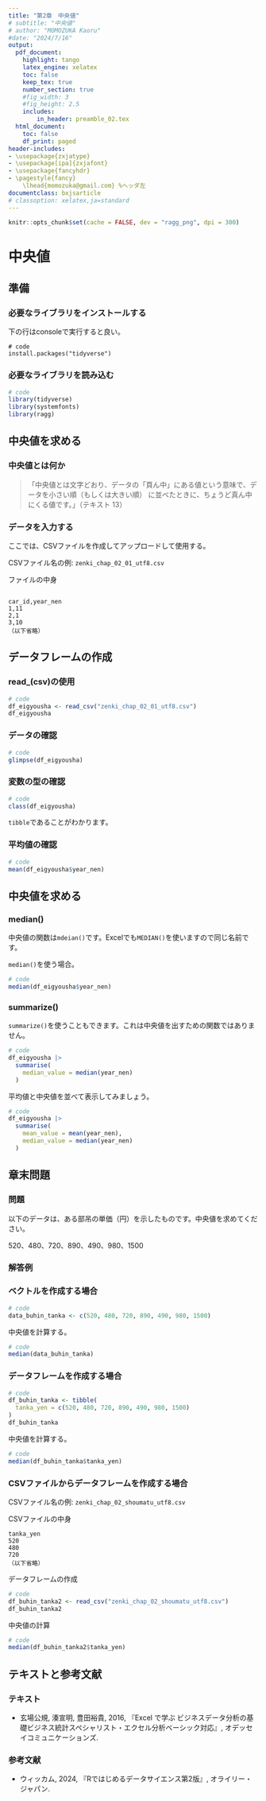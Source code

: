```yaml
---
title: "第2章　中央値"
# subtitle: "中央値"
# author: "MOMOZUKA Kaoru"
#date: "2024/7/16"
output:
  pdf_document:
    highlight: tango
    latex_engine: xelatex
    toc: false
    keep_tex: true
    number_section: true
    #fig_width: 3
    #fig_height: 2.5
    includes:
        in_header: preamble_02.tex
  html_document:
    toc: false
    df_print: paged
header-includes:
- \usepackage{zxjatype}
- \usepackage[ipa]{zxjafont}
- \usepackage{fancyhdr}
- \pagestyle{fancy}
    \lhead{momozuka@gmail.com} %ヘッダ左
documentclass: bxjsarticle
# classoption: xelatex,ja=standard
---
```



```r
knitr::opts_chunk$set(cache = FALSE, dev = "ragg_png", dpi = 300)
```

# 中央値

## 準備

### 必要なライブラリをインストールする

下の行はconsoleで実行すると良い。

```
# code
install.packages("tidyverse")

```


### 必要なライブラリを読み込む

```r
# code
library(tidyverse)
library(systemfonts)
library(ragg)
```
## 中央値を求める

### 中央値とは何か

> 「中央値とは文字どおり、データの「頁ん中」にある値という意味で、データを小さい順（もしくは大きい順） に並べたときに、ちょうど真ん中にくる値です。」（テキスト 13）

### データを入力する

ここでは、CSVファイルを作成してアップロードして使用する。

CSVファイル名の例: `zenki_chap_02_01_utf8.csv`

ファイルの中身

```

car_id,year_nen
1,11
2,1
3,10
（以下省略）

```

## データフレームの作成

### read_(csv)の使用

```r
# code
df_eigyousha <- read_csv("zenki_chap_02_01_utf8.csv")
df_eigyousha
```
### データの確認

```r
# code
glimpse(df_eigyousha)
```
### 変数の型の確認

```r
# code
class(df_eigyousha)
```

`tibble`であることがわかります。


### 平均値の確認

```r
# code
mean(df_eigyousha$year_nen)
```
## 中央値を求める

### median()

中央値の関数は`mdeian()`です。Excelでも`MEDIAN()`を使いますので同じ名前です。

`median()`を使う場合。

```r
# code
median(df_eigyousha$year_nen)
```
### summarize()

`summarize()`を使うこともできます。これは中央値を出すための関数ではありません。

```r
# code
df_eigyousha |>
  summarise(
    median_value = median(year_nen)
  )
```

平均値と中央値を並べて表示してみましょう。

```r
# code
df_eigyousha |>
  summarise(
    mean_value = mean(year_nen),
    median_value = median(year_nen)
  )
```



\newpage

## 章末問題

### 問題

以下のデータは、ある部吊の単価（円）を示したものです。中央値を求めてください。

520、480、720、890、490、980、1500


\newpage

### 解答例

### ベクトルを作成する場合

```r
# code
data_buhin_tanka <- c(520, 480, 720, 890, 490, 980, 1500)


```

中央値を計算する。

```r
# code
median(data_buhin_tanka)
```


### データフレームを作成する場合

```r
# code
df_buhin_tanka <- tibble(
  tanka_yen = c(520, 480, 720, 890, 490, 980, 1500)
)
df_buhin_tanka
```

中央値を計算する。

```r
# code
median(df_buhin_tanka$tanka_yen)
```


### CSVファイルからデータフレームを作成する場合

CSVファイル名の例: `zenki_chap_02_shoumatu_utf8.csv`

CSVファイルの中身

```
tanka_yen
520
480
720
（以下省略）

```

データフレームの作成

```r
# code
df_buhin_tanka2 <- read_csv("zenki_chap_02_shoumatu_utf8.csv")
df_buhin_tanka2
```

中央値の計算

```r
# code
median(df_buhin_tanka2$tanka_yen)
```

\newpage


## テキストと参考文献

### テキスト

- 玄場公規, 湊宣明, 豊田裕貴, 2016, 『Excel で学ぶ ビジネスデータ分析の基礎ビジネス統計スペシャリスト・エクセル分析ベーシック対応』, オデッセイコミュニケーションズ. 


### 参考文献

- ウィッカム, 2024, 『Rではじめるデータサイエンス第2版』, オライリー・ジャパン.



